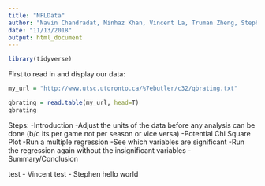 ```yaml
---
title: "NFLData"
author: "Navin Chandradat, Minhaz Khan, Vincent La, Truman Zheng, Stephen Pereira"
date: "11/13/2018"
output: html_document
---
```


```r
library(tidyverse)
```


First to read in and display our data:

```r
my_url = "http://www.utsc.utoronto.ca/%7ebutler/c32/qbrating.txt"

qbrating = read.table(my_url, head=T)
qbrating
```

Steps:
-Introduction
-Adjust the units of the data before any analysis can be done (b/c its per game not per season or vice versa)
-Potential Chi Square Plot
-Run a multiple regression
-See which variables are significant
-Run the regression again without the insignificant variables
-Summary/Conclusion



test - Vincent
test - Stephen hello world
